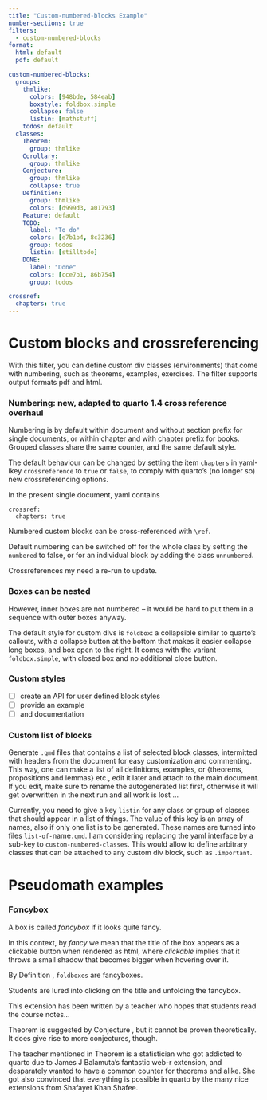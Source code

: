 ```yaml
---
title: "Custom-numbered-blocks Example"
number-sections: true
filters:
  - custom-numbered-blocks
format:
  html: default
  pdf: default

custom-numbered-blocks:
  groups:
    thmlike:
      colors: [948bde, 584eab]
      boxstyle: foldbox.simple
      collapse: false
      listin: [mathstuff]
    todos: default  
  classes:
    Theorem:
      group: thmlike
    Corollary:
      group: thmlike
    Conjecture:
      group: thmlike
      collapse: true  
    Definition:
      group: thmlike
      colors: [d999d3, a01793]
    Feature: default
    TODO:
      label: "To do"
      colors: [e7b1b4, 8c3236]
      group: todos
      listin: [stilltodo]
    DONE:
      label: "Done"
      colors: [cce7b1, 86b754]  
      group: todos

crossref:
  chapters: true
---
```



# Custom blocks and crossreferencing

With this filter, you can define custom div classes (environments) that come with numbering, such as theorems, examples, exercises. The filter supports output formats pdf and html.

::: Feature
### Numbering: new, adapted to quarto 1.4 cross reference overhaul

Numbering is by default within document and without section prefix for single documents, or within chapter and with chapter prefix for books. Grouped classes share the same counter, and the same default style.

The default behaviour can be changed by setting the item `chapters` in yaml-lkey `crossreference` to `true` or `false`, to comply with quarto's (no longer so) new crossreferencing options.

In the present single document, yaml contains

```
crossref:
  chapters: true
```  

Numbered custom blocks can be cross-referenced with `\ref`.

Default numbering can be switched off for the whole class by setting the `numbered` to false, or for an individual block by adding the class `unnumbered`.

Crossreferences my need a re-run to update.

::: Feature
### Boxes can be nested
However, inner boxes are not numbered -- it would be hard to put them in a sequence with outer boxes anyway.
:::
:::


::: {.Feature title="Block box style"}
The default style for custom divs is `foldbox`: a collapsible similar to quarto's callouts, with a collapse button at the bottom that makes it easier collapse long boxes, and box open to the right. It comes with the variant `foldbox.simple`, with closed box and no additional close button.
:::


::: TODO
### Custom styles
- [ ] create an API for user defined block styles
- [ ] provide an example
- [ ] and documentation
:::

::: {.DONE label="Done, may change"}
### Custom list of blocks
Generate `.qmd` files that contains a list of selected block classes, intermitted with headers from the document for easy customization and commenting. 
This way, one can make a list of all definitions, examples, or {theorems, propositions and lemmas} etc., edit it later and attach to the main document.
If you edit, make sure to rename the autogenerated list first, otherwise it will get overwritten in the next run and all work is lost ...

Currently, you need to give a key `listin` for any class or group of classes that should appear in a list of things. The value of this key is an array of names, also if only one list is to be generated. These names are turned into files `list-of-`name`.qmd`. I am considering replacing the yaml interface by a sub-key to `custom-numbered-classes`. This would allow to define arbitrary classes that can be attached to any custom div block, such as `.important`.
:::

# Pseudomath examples {numberprefix="Pseudo"}

::: {.Definition #fancy}
### F$\alpha$ncybox
A box is called *f$\alpha$ncybox* if it looks quite fancy. 

In this context, by *fancy* we mean that the title of the box appears as a clickable button when rendered as html, where *clickable* implies that it throws a small shadow that becomes bigger when hovering over it.
:::


::: Corollary
By Definition \ref{fancy}, `foldboxes` are fancyboxes.
:::

::: {.Conjecture #TeachersHope}
Students are lured into clicking on the title and unfolding the fancybox. 
::: 

::: {.Theorem #TeacherHopes collapse="true"}
This extension has been written by a teacher who hopes that students read the course notes...
:::

Theorem \ref{TeacherHopes} is suggested by Conjecture \ref{TeachersHope}, but it cannot be proven theoretically. It does give rise to more conjectures, though.

::: {.Conjecture .unnumbered}
The teacher mentioned in Theorem \ref{TeacherHopes} is a statistician who got addicted to quarto due to James J Balamuta's fantastic web-r extension, and desparately wanted to have a common counter for theorems and alike. She got also convinced that everything is possible in quarto by the many nice extensions from Shafayet Khan Shafee. 
:::

<!-- append autogenerated list here. You may want to rename and edit first.
# List of math boxes

to append the list-of-mathstuff, enclose next line in shortcut parentheses
 include list-of-mathstuff.qmd 
-->
